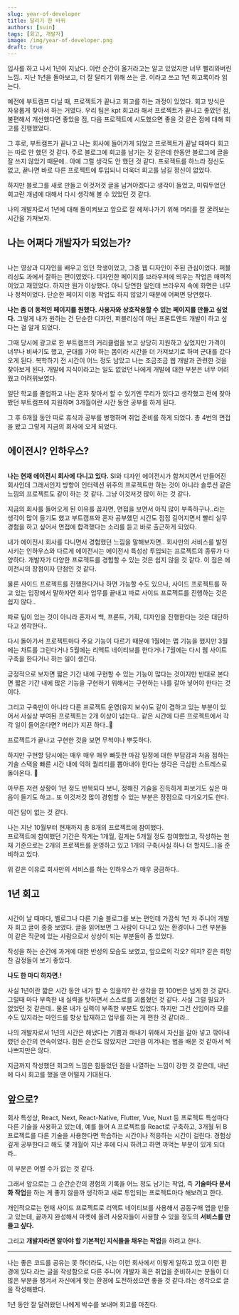 ```yaml
---
slug: year-of-developer
title: 달리기 한 바퀴
authors: [suin]
tags: [회고, 개발자]
image: /img/year-of-developer.png
draft: true
---
```


입사를 하고 나서 1년이 지났다. 이런 순간이 올거라고는 알고 있었지만 너무 빨리와버린 느낌.. 지난 1년을 돌아보고, 더 잘 달리기 위해 쓰는 글. 이라고 쓰고 1년 회고록이라 읽는다.

<!--truncate-->

<ThumNailImage
  src='/img/year-of-developer.png'
  alt='year-of-developer 이미지'
/>

예전에 부트캠프 다닐 때, 프로젝트가 끝나고 회고를 하는 과정이 있었다. 회고 방식은 자유롭게 찾아서 하는 거였다.
우리 팀은 kpt 회고라 해서 프로젝트가 끝나고 좋았던 점, 불편해서 개선했다면 좋았을 점, 다음 프로젝트에 시도했으면 좋을 것 같은 점에 대해 회고를 진행했었다.

그 후로, 부트캠프가 끝나고 나는 회사에 들어가게 되었고 프로젝트가 끝날 때마다 회고는 따로 안 했던 것 같다.
주로 블로그에 회고를 남기는 것 같은데 한동안 블로그에 글을 잘 쓰지 않았기 때문에.. 아예 그럴 생각도 안 했던 것 같다.
프로젝트를 하느라 정신도 없고, 끝나면 바로 다른 프로젝트에 투입되니 더욱더 회고를 남길 정신이 없었다.

하지만 블로그를 새로 만들고 이것저것 글을 남겨야겠다고 생각이 들었고, 미뤄두었던 회고란 개념에 대해서 다시 생각해 볼 수 있었던 것 같다.

나의 개발자로서 1년에 대해 돌이켜보고 앞으로 잘 헤쳐나가기 위해 머리를 잘 굴려보는 시간을 가져보자.

## 나는 어쩌다 개발자가 되었는가?

<Image url='/img/how.png' />

나는 영상과 디자인을 배우고 있던 학생이었고, 그중 웹 디자인이 주된 관심이었다. 퍼블리싱도 과에서 잘하는 편이였었다.
디자인한 페이지를 브라우저에 띄우는 작업은 매력적이었고 재밌었다. 하지만 뭔가 이상했다. 아니 당연한 일인데 브라우저 속에 화면은 너무나 정적이었다.
단순한 페이지 이동 작업도 하지 않았기 때문에 어쩌면 당연했다.

**나는 좀 더 동적인 페이지를 원했다. 사용자와 상호작용할 수 있는 페이지를 만들고 싶었다.**
그렇게 내가 원하는 건 단순한 디자인, 퍼블리싱이 아닌 프론트엔드 개발이 하고 싶다는 걸 알게 되었다.

그때 당시에 광고로 한 부트캠프의 커리큘럼을 보고 상당히 지원하고 싶었지만 가격이 너무나 비싸기도 했고, 군대를 가야 하는 몸이라 시간을 더 가져보기로 하며 군대를 갔다 오게 된다.
복학하기 전 시간이 어느 정도 남았고 나는 조금조금 웹 개발과 관련한 것을 찾아보게 된다. 개발에 지식이라고는 일도 없었던 나에게 개발에 대한 부분은 너무 어려웠고 어려워보였다.

일단 학교를 졸업하고 나는 혼자 찾아서 할 수 있기엔 무리가 있다고 생각했고 전에 찾아봤던 부트캠프에 지원하며 3개월이란 시간 동안 공부를 하게 된다.

그 후 6개월 동안 따로 휴식과 공부를 병행하며 취업 준비를 하게 되었다. 총 4번의 면접을 봤고 그렇게 지금의 회사에 오게 되었다.

## 에이전시? 인하우스?

<Image url='/img/agency.png' />

**나는 현재 에이전시 회사에 다니고 있다.** SI와 디자인 에이전시가 합쳐지면서 만들어진 회사인데 그래서인지 방향이 인터렉션 위주의 프로젝트만 하는 것이 아니라 솔루션 같은 느낌의 프로젝트도 같이 하는 것 같다.
그냥 이것저것 많이 하는 것 같다.

지금의 회사를 들어오게 된 이유를 꼽자면, 면접을 보면서 아직 많이 부족하구나..라는 생각이 많이 들기도 했고 부트캠프와 혼자 공부했던 시간도 점점 길어지면서 빨리 실무 경험을 하고 싶어서 면접에 합격했다는 소리를 듣고 바로 출근하게 되었다.

내가 에이전시 회사를 다니면서 경험했던 느낌을 말해보자면.. 회사만의 서비스를 발전시키는 인하우스와 다르게 에이전시는 에이전시 특성상 투입되는 프로젝트의 종류가 다양하다.
개발자가 다양한 프로젝트를 경험할 수 있는 것은 쉽지 않을 것 같다. 이 점은 에이전시의 장점이자 단점인 것 같다.

물론 사이드 프로젝트를 진행한다거나 하면 가능할 수도 있으나, 사이드 프로젝트를 하고 있는 입장에서 말하자면 회사 업무를 끝내고 따로 사이드 프로젝트를 진행하는 것은 쉽지 않다..

따로 팀이 있는 것이 아니라 혼자서 백, 프론트, 기획, 디자인을 진행한다는 것은 대단하다고 생각한다..

다시 돌아가서 프로젝트마다 주요 기능이 다르기 때문에 1월에는 맵 기능을 했지만 3월에는 차트를 그린다거나 5월에는 리액트 네이티브를 한다거나 7월에는 다시 웹 사이트 구축을 한다거나 하는 일이 생긴다.

긍정적으로 보자면 짧은 기간 내에 구현할 수 있는 기능이 많다는 것이지만 반대로 본다면 짧은 기간 내에 많은 기능을 구현하기 위해서는 구현하는 나를 갈아 넣어야 한다는 것이다.

그리고 구축만이 아니라 다른 프로젝트 운영(유지 보수)도 같이 겸하고 있는 부분이 있어서 사실상 부여된 프로젝트는 2개 이상이 넘는다..
같은 시간에 다른 프로젝트에서 각각 일이 들어온다면? 머리가 지끈 하다..🤮

프로젝트가 끝나고 구현한 것을 보면 무척이나 뿌듯하다.

하지만 구현할 당시에는 매우 매우 매우 빠듯한 마감 일정에 대한 부담감과 처음
접하는 기술 스택을 빠른 시간 내에 익혀 퀄리티를 뽑아내야 한다는 생각은 극심한
스트레스로 돌아온다. 🤯

아무튼 저런 상황이 1년 정도 반복되다 보니, 정해진 기술을 진득하게 파보기도 싶은 마음이 들기도 하고.. 또 이것저것 많이 경험할 수 있는 부분은 장점으로 다가오기도 한다.

이건 답이 없는 것 같다.

나는 지난 10월부터 현재까지 총 8개의 프로젝트에 참여했다.<br />
프로젝트에 참여했던 기간은 작게는 1개월, 길게는 5개월 정도 참여했었고, 작성하는 현재
기준으로는 2개의 프로젝트를 운영하고 있고 1개의 구축(사실 하나 더 할지도..)을 준비하고
있다.

위 같은 이유로 회사만의 서비스를 하는 인하우스가 매우 궁금하다..

## 1년 회고

<Image url='/img/retrospect.png' />

시간이 날 때마다, 벨로그나 다른 기술 블로그를 보는 편인데 가끔씩 1년 차 주니어 개발자 회고 글이 종종 보였다.
글을 읽어보면 그 사람이 다니고 있는 환경이나 그런 부분들이 같은 직군에 있는 사람으로서 상상이 되는 부분들이 좀 있었다.

작성을 하는 순간에 과거에 대한 반성의 모습도 보였고, 앞으로의 각오? 의지? 같은 희망찬 감정들이 보기 좋았다.

**나도 한 마디 하자면.!**

사실 1년이란 짧은 시간 동안 내가 할 수 있을까? 란 생각을 한 100번은 넘게 한 것 같다.
그럴때 마다 부족한 내 실력을 탓하면서 스스로를 괴롭혔던 것 같다.
사실 그럴 필요가 없었던 것 같은데.. 물론 내가 실력이 부족한 부분도 있었다.
하지만 그건 신입이라 모를 수도 있지라는 마인드를 항상 탑재하고 업무를 하는 게 편한 것 같더라..

나의 개발자로서 1년의 시간은 해냈다는 기쁨과 해내기 위해서 자신을 갈아 넣고 깎아내렸던 순간의 연속이었다. 힘든 순간도 많았지만 그만큼 이겨내는 법을 배운 것 같아서 썩 나쁘지만은 않다.

지금까지 작성했던 회고의 느낌은 힘들었던 점을 나열하는 느낌이 강한 것 같은데, 내년에 다시 회고를 했을 땐 어떨지 기대된다.

## 앞으로?

회사 특성상, React, Next, React-Native, Flutter, Vue, Nuxt 등 프로젝트 특성마다 다른 기술을 사용하고 있는데, 예를 들어 A 프로젝트를 React로 구축하고, 3개월 뒤 B 프로젝트를 다른 기술을 사용한다면 학습하는 시간이나 적응하는 시간이 걸린다.
경험상 깊게 공부한다고 해도 몇 개월이 지난 후에 다시 하려고 하면 까먹는 부분이 있게 되더라..

이 부분은 어쩔 수가 없는 것 같다.

그래서 앞으로는 그 순간순간의 경험의 기록을 어느 정도 남기는 작업, 즉 **기술마다 문서화 작업**을 하는 게 좋지 않을까 생각하고 새로 투입되는 프로젝트마다 해보려고 한다.

개인적으로는 현재 사이드 프로젝트로 리액트 네이티브를 사용해서 공동구매 앱을 만들고 있는데, 끝까지 완성해서 마켓에 올려 사용자들이 사용할 수 있을 정도의 **서비스를 만들고 싶다.**

그리고 **개발자라면 알아야 할 기본적인 지식들을 채우는 작업**을 하려고 한다.

---

나는 좋은 코드를 공유는 못 하더라도, 나는 이런 회사에서 이렇게 일하고 있고
이런 환경에 있다.라는 글을 작성함으로 다른 주니어 개발자 혹은 취업을
준비하시는 분들이 더 많은 부분을 챙겨서 자신에게 맞는 환경에 도전하셨으면 좋을
것 같다.라는 생각으로 글을 작성해봤다.

1년 동안 잘 달려왔던 나에게 박수를 보내며 회고를 마친다.
